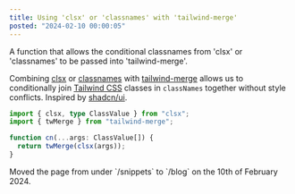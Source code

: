 ```yaml
---
title: Using 'clsx' or 'classnames' with 'tailwind-merge'
posted: "2024-02-10 00:00:05"
---
```


A function that allows the conditional classnames from 'clsx' or 'classnames' to be passed into 'tailwind-merge'.

Combining [clsx](https://www.npmjs.com/package/clsx) or [classnames](https://www.npmjs.com/package/classnames) with [tailwind-merge](https://www.npmjs.com/package/tailwind-merge) allows us to conditionally join [Tailwind CSS](https://tailwindcss.com/) classes in `classNames` together without style conflicts. Inspired by [shadcn/ui](https://ui.shadcn.com/).

```typescript {4-6}
import { clsx, type ClassValue } from "clsx";
import { twMerge } from "tailwind-merge";

function cn(...args: ClassValue[]) {
  return twMerge(clsx(args));
}
```

<Callout>
  Moved the page from under `/snippets` to `/blog` on the 10th of February 2024.
</Callout>
